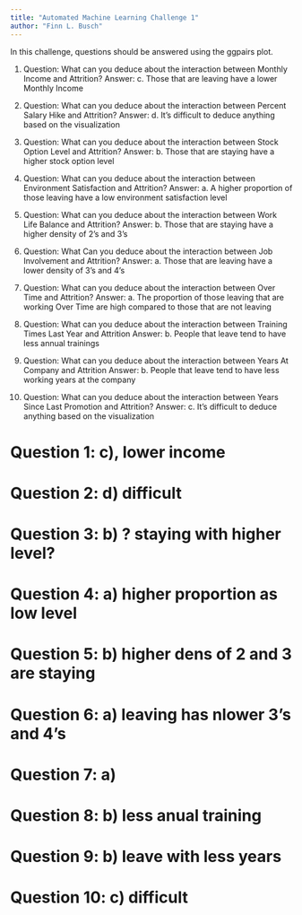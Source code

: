 ```yaml
---
title: "Automated Machine Learning Challenge 1"
author: "Finn L. Busch"
---
```


In this challenge, questions should be answered using the ggpairs plot.

1. Question: What can you deduce about the interaction between Monthly Income and Attrition?
Answer: c. Those that are leaving have a lower Monthly Income

2. Question: What can you deduce about the interaction between Percent Salary Hike and Attrition?
Answer: d. It's difficult to deduce anything based on the visualization

3. Question: What can you deduce about the interaction between Stock Option Level and Attrition?
Answer: b. Those that are staying have a higher stock option level

4. Question: What can you deduce about the interaction between Environment Satisfaction and Attrition?
Answer: a. A higher proportion of those leaving have a low environment satisfaction level

5. Question: What can you deduce about the interaction between Work Life Balance and Attrition?
Answer: b. Those that are staying have a higher density of 2's and 3's

6. Question: What Can you deduce about the interaction between Job Involvement and Attrition?
Answer: a. Those that are leaving have a lower density of 3's and 4's

7. Question: What can you deduce about the interaction between Over Time and Attrition?
Answer: a. The proportion of those leaving that are working Over Time are high compared to those that are not leaving

8. Question: What can you deduce about the interaction between Training Times Last Year and Attrition
Answer: b. People that leave tend to have less annual trainings

9. Question: What can you deduce about the interaction between Years At Company and Attrition
Answer: b. People that leave tend to have less working years at the company

10. Question: What can you deduce about the interaction between Years Since Last Promotion and Attrition?
Answer: c. It's difficult to deduce anything based on the visualization

# Question 1: c), lower income
# Question 2: d) difficult
# Question 3: b) ? staying with higher level?
# Question 4: a) higher proportion as low level
# Question 5: b) higher dens of 2 and 3 are staying
# Question 6: a) leaving has nlower 3's and 4's
# Question 7: a)
# Question 8: b) less anual training
# Question 9: b) leave with less years
# Question 10: c) difficult